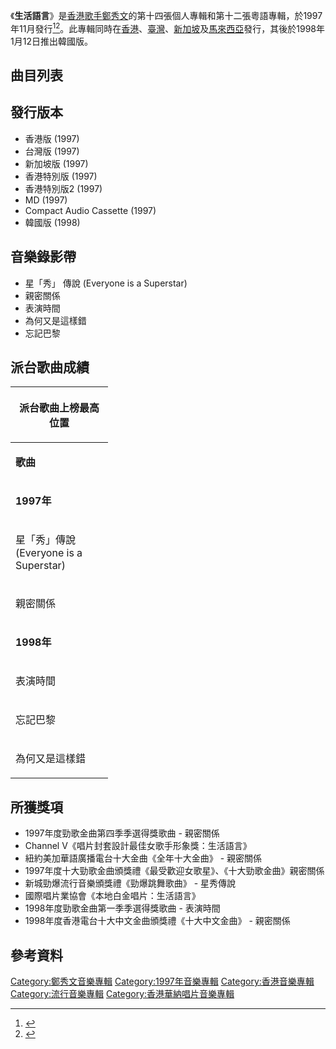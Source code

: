 {{Album infobox | <!-- See Wikipedia:WikiProject_Albums -->
| Name		= 生活語言
| Type		= 錄音室專輯
| Artist	= [[鄭秀文|鄭秀文]]
| Cover		= 鄭秀文 Sammi 生活語言.jpg
| Released	= {{HK}}1997年11月<br />{{TW}}1997年11月<br />{{KOR}}1998年1月12日
| Studio	= 雅旺錄音室、Conrad Studio、Digi Star Studio
| Length	= 42分22秒
| Genre		= 粵語 
| Label		= [[華納唱片_(香港)|華納唱片]]
| Last album	= [[我們的主題曲|我們的主題曲]]<br>（1997年）
| This album	= '''生活語言'''<br>（1997年）
| Next album	= [[Feel_So_Good_(鄭秀文專輯)|Feel So Good]]<br>（1998年）
{{Extra album cover 2
| Upper caption = 其他封面
| Type          = 錄音室專輯
| Cover         = 鄭秀文 生活語言 第二版.jpg
| Lower caption = 第二版封面}}
}}

《'''生活語言'''》是[[香港|香港]][[歌手|歌手]][[鄭秀文|鄭秀文]]的第十四張個人專輯和第十二張粵語專輯，於1997年11月發行<ref>{{Cite book|title=吉他直通车 2|url=https://archive.org/details/jitazhitongcheb0002unse|last=刘天礼编配|first=|publisher=北京：蓝天出版社|year=2002.06|isbn=7-80158-221-7|location=|pages=[https://archive.org/details/jitazhitongcheb0002unse/page/108 108]-109}}</ref><ref>{{Cite book|title=骨感天郑秀文|last=龙翔编著|first=|publisher=北京：新华出版社|year=2007.01|isbn=7-5011-7791-0|location=|pages=29-30}}</ref>。此專輯同時在[[香港|香港]]、[[臺灣|臺灣]]、[[新加坡|新加坡]]及[[馬來西亞|馬來西亞]]發行，其後於1998年1月12日推出韓國版。

==曲目列表==
{{tracklist
| headline = CD
| total_length = 42:22
| title_width = 16%

| music_credits = yes
| lyrics_credits = yes
| arranger_credits = yes
| producer_credits = yes
| longnote_column = yes

| title1 = 星「秀」傳說（Everyone is a Superstar）
| music1 = [[丁偉斌|丁偉斌]]
| lyrics1 = [[李敏_(香港)|李敏]]
| arranger1 = [[Jean_Michel_Ou|Jean Michel Ou]]
| producer1 = [[史丹利_(音樂人)|史丹利]]
| longnote1 = 
| length1 = 2:56

| title2 = 親密關係
| music2 = [[吳國敬|吳國敬]]
| lyrics2 = [[黃偉文|黃偉文]]
| arranger2 = [[黃尚偉|黃尚偉]]
| producer2 = 黃尚偉<br>史丹利
| longnote2 = 電影《[[行運一條龍|行運一條龍]]》主題曲
| length2 = 4:04

| title3 = 生活語言
| music3 = {{link-en|Michel Amsellem|Michel Amsellem}}<br>{{link-en|David Gistelinck|David Gistelinck}}
| lyrics3 = [[周耀輝|周耀輝]]
| arranger3 = [[Toby|Toby]]
| producer3 = [[VX-project|VX-project]]<br>史丹利
| longnote3 = 改編自{{link-en|Victor Lazlo|Victor Lazlo}}的《Waiting For The Night》
| length3 = 3:46

| title4 = 表演時間
| music4 = 丁偉斌
| lyrics4 = 李敏
| arranger4 = Jean Michel Ou
| producer4 = 史丹利
| longnote4 = 電影《[[行運一條龍|行運一條龍]]》插曲
| length4 = 2:59

| title5 = 如果我是男人
| music5 = 黃尚偉
| lyrics5 = [[周禮茂|周禮茂]]
| arranger5 = 黃尚偉
| producer5 = 黃尚偉<br>史丹利
| longnote5 = 
| length5 = 3:28

| title6 = III
| music6 = [[舒文_(音樂人)|舒文]]
| lyrics6 = 舒文
| arranger6 = 舒文
| producer6 = 史丹利
| longnote6 = 
| length6 = 2:41

| title7 = 隔著玻璃
| music7 = {{link-en|Julia Fordham|Julia Fordham}}
| lyrics7 = 李敏
| arranger7 = [[黃丹儀|黃丹儀]]
| producer7 = 史丹利
| longnote7 = 改編自Julia Fordham的《Invisible War》
| length7 = 3:40

| title8 = 纏綿
| music8 = {{link-en|Phyllis Nelson|Phyllis Nelson}}
| lyrics8 = 李敏
| arranger8 = {{link-en|Tim Heintz|Tim Heintz}}
| producer8 = 史丹利
| longnote8 = 改編自Phyllis Nelson的《Move Closer》
| length8 = 4:44

| title9 = 為何又是這樣錯
| music9 = [[馮穎琪|馮穎琪]]
| lyrics9 = [[張美賢|張美賢]]
| arranger9 = [[Alex_San|Alex San]]
| producer9 = 黃尚偉<br>史丹利
| longnote9 = 電影《[[行運一條龍|行運一條龍]]》插曲
| length9 = 4:08

| title10 = 忘記巴黎
| music10 = [[張兆鴻|張兆鴻]]
| lyrics10 = 黃偉文
| arranger10 = 張兆鴻
| producer10 = VX-project<br>史丹利
| longnote10 = 
| length10 = 3:12

| title11 = 安全感
| music11 = [[Dick_Lee|Dick Lee]]
| lyrics11 = [[周彥瓏|周彥瓏]]
| arranger11 = 黃尚偉
| producer11 = 黃尚偉<br>史丹利
| longnote11 = 
| length11 = 3:37

| title12 = 星「秀」傳說
| music12 = 丁偉斌
| lyrics12 = 李敏
| arranger12 = 舒文
| producer12 = 史丹利
| note12 = 一夜星秀版
| longnote12 = 
| length12 = 3:09
}}

{{Track listing
| collapsed = 
| headline = VCD（第一版曲目）
| total_length = 3:34

| title1 = 星「秀」傳說（Everyone is a Superstar）
| note1 = MTV
| length1 = 3:34
}}

{{Track listing
| collapsed = 
| headline = VCD（第二版曲目）
| total_length = 7:41

| title1 = Untitled
| length1 = 0:29

| title2 = 表演時間
| note2 = MTV
| length2 = 2:59

| title3 = 為何又是這樣錯
| note3 = MTV
| length3 = 4:13
}}

==發行版本==
*香港版 (1997)
*台灣版 (1997)
*新加坡版 (1997)
*香港特別版 (1997)
*香港特別版2 (1997)
*MD (1997)
*Compact Audio Cassette (1997)
*韓國版 (1998)

==音樂錄影帶==
*星「秀」 傳說 (Everyone is a Superstar)
*親密關係
*表演時間
*為何又是這樣錯
*忘記巴黎

<!-- ==製作團隊== -->

==派台歌曲成績==
{| class="wikitable" cellpadding="1"
|-
! style= colspan="6" | '''派台歌曲上榜最高位置'''
|-
| width="140"| '''歌曲''' || width="50"| '''903''' || width="50"| '''RTHK''' || width="50"| '''997''' || width="50"| '''TVB''' || width="200"| '''備註'''
|-
! style= colspan="6" | '''1997年'''
|-
| 星「秀」傳說 (Everyone is a Superstar) || 3 || '''1''' ||  || '''1''' || 《Texwood Sammi Star Show》演唱會主題曲
|-
| 親密關係 || '''1''' || '''1''' || - || '''1''' || 電影《行運一條龍》主題曲<br>三台冠軍歌
|-
! style= colspan="6" | '''1998年'''
|-
| 表演時間 || 9 || 3 || - || '''1''' || 電影《行運一條龍》插曲 
|-
| 忘記巴黎 || 12 || 15 || - || 9 || 
|-
| 為何又是這樣錯 || - || 12 || - || - || 電影《行運一條龍》插曲
|}

==所獲獎項==
*1997年度勁歌金曲第四季季選得獎歌曲 - 親密關係
*Channel V《唱片封套設計最佳女歌手形象獎：生活語言》
*紐約美加華語廣播電台十大金曲《全年十大金曲》 - 親密關係
*1997年度十大勁歌金曲頒獎禮《最受歡迎女歌星》、《十大勁歌金曲》親密關係
*新城勁爆流行音樂頒獎禮《勁爆跳舞歌曲》 - 星秀傳說
*國際唱片業協會《本地白金唱片：生活語言》
*1998年度勁歌金曲第一季季選得獎歌曲 - 表演時間
*1998年度香港電台十大中文金曲頒獎禮《十大中文金曲》 - 親密關係

==參考資料==
{{reflist}}

<!-- ==外部連結== -->

{{鄭秀文}}

[[Category:鄭秀文音樂專輯|Category:鄭秀文音樂專輯]]
[[Category:1997年音樂專輯|Category:1997年音樂專輯]]
[[Category:香港音樂專輯|Category:香港音樂專輯]]
[[Category:流行音樂專輯|Category:流行音樂專輯]]
[[Category:香港華納唱片音樂專輯|Category:香港華納唱片音樂專輯]]
